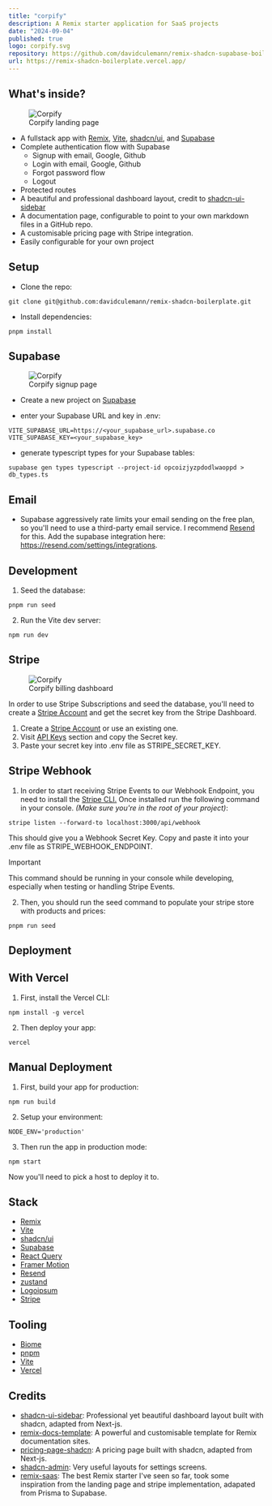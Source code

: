 ```yaml
---
title: "corpify"
description: A Remix starter application for SaaS projects
date: "2024-09-04"
published: true
logo: corpify.svg
repository: https://github.com/davidculemann/remix-shadcn-supabase-boilerplate
url: https://remix-shadcn-boilerplate.vercel.app/
---
```


## What's inside?

<figure>
    <img src="/images/corpify-landing.png" alt="Corpify" />
    <figcaption>Corpify landing page</figcaption>
</figure>

-   A fullstack app with [Remix](https://remix.run), [Vite](https://vitejs.dev), [shadcn/ui](https://shadcn/ui), and [Supabase](https://supabase.io)
-   Complete authentication flow with Supabase
    -   Signup with email, Google, Github
    -   Login with email, Google, Github
    -   Forgot password flow
    -   Logout
-   Protected routes
-   A beautiful and professional dashboard layout, credit to [shadcn-ui-sidebar](https://github.com/salimi-my/shadcn-ui-sidebar)
-   A documentation page, configurable to point to your own markdown files in a GitHub repo.
-   A customisable pricing page with Stripe integration.
-   Easily configurable for your own project

## Setup

-   Clone the repo:

```sh-session
git clone git@github.com:davidculemann/remix-shadcn-boilerplate.git
```

-   Install dependencies:

```sh-session
pnpm install
```

## Supabase

<figure>
    <img src="/images/corpify-auth.png" alt="Corpify" />
    <figcaption>Corpify signup page</figcaption>
</figure>

-   Create a new project on [Supabase](https://supabase.io)

-   enter your Supabase URL and key in .env:

```sh-session
VITE_SUPABASE_URL=https://<your_supabase_url>.supabase.co
VITE_SUPABASE_KEY=<your_supabase_key>
```

-   generate typescript types for your Supabase tables:

```sh-session
supabase gen types typescript --project-id opcoizjyzpdodlwaoppd > db_types.ts
```

## Email

-   Supabase aggressively rate limits your email sending on the free plan, so you'll need to use a third-party email service. I recommend [Resend](https://resend.com) for this. Add the supabase integration here: https://resend.com/settings/integrations.

## Development

1. Seed the database:

```sh-session
pnpm run seed
```

2. Run the Vite dev server:

```sh-session
npm run dev
```

## Stripe

<figure>
    <img src="/images/corpify-dashboard.png" alt="Corpify" />
    <figcaption>Corpify billing dashboard</figcaption>
</figure>

In order to use Stripe Subscriptions and seed the database, you'll need to create a [Stripe Account](https://dashboard.stripe.com/login) and get the secret key from the Stripe Dashboard.

1. Create a [Stripe Account](https://dashboard.stripe.com/login) or use an existing one.
2. Visit [API Keys](https://dashboard.stripe.com/test/apikeys) section and copy the Secret key.
3. Paste your secret key into .env file as STRIPE_SECRET_KEY.

## Stripe Webhook

1. In order to start receiving Stripe Events to our Webhook Endpoint, you need to install the [Stripe CLI.](https://stripe.com/docs/stripe-cli) Once installed run the following command in your console. _(Make sure you're in the root of your project)_:

```sh-session
stripe listen --forward-to localhost:3000/api/webhook
```

This should give you a Webhook Secret Key. Copy and paste it into your .env file as STRIPE_WEBHOOK_ENDPOINT.

> [!IMPORTANT]
> This command should be running in your console while developing, especially when testing or handling Stripe Events.

2. Then, you should run the seed command to populate your stripe store with products and prices:

```sh-session
pnpm run seed
```

## Deployment

## With Vercel

1. First, install the Vercel CLI:

```sh-session
npm install -g vercel
```

2. Then deploy your app:

```sh-session
vercel
```

## Manual Deployment

1. First, build your app for production:

```sh-session
npm run build
```

2. Setup your environment:

```sh-session
NODE_ENV='production'
```

3. Then run the app in production mode:

```sh-session
npm start
```

Now you'll need to pick a host to deploy it to.

## Stack

-   [Remix](https://remix.run)
-   [Vite](https://vitejs.dev)
-   [shadcn/ui](https://shadcn/ui)
-   [Supabase](https://supabase.io)
-   [React Query](https://react-query.tanstack.com)
-   [Framer Motion](https://www.framer.com/motion)
-   [Resend](https://resend.io)
-   [zustand](https://zustand.surge.sh)
-   [Logoipsum](https://logoipsum.com)
-   [Stripe](https://stripe.com)

## Tooling

-   [Biome](https://biomejs.dev)
-   [pnpm](https://pnpm.io)
-   [Vite](https://vitejs.dev)
-   [Vercel](https://vercel.com)

## Credits

-   [shadcn-ui-sidebar](https://github.com/salimi-my/shadcn-ui-sidebar): Professional yet beautiful dashboard layout built with shadcn, adapted from Next-js.
-   [remix-docs-template](https://github.com/boomerang-io/remix-docs-template): A powerful and customisable template for Remix documentation sites.
-   [pricing-page-shadcn](https://github.com/m4nute/pricing-page-shadcn): A pricing page built with shadcn, adapted from Next-js.
-   [shadcn-admin](https://github.com/satnaing/shadcn-admin): Very useful layouts for settings screens.
-   [remix-saas](https://remix-saas.fly.dev/): The best Remix starter I've seen so far, took some inspiration from the landing page and stripe implementation, adapated from Prisma to Supabase.
